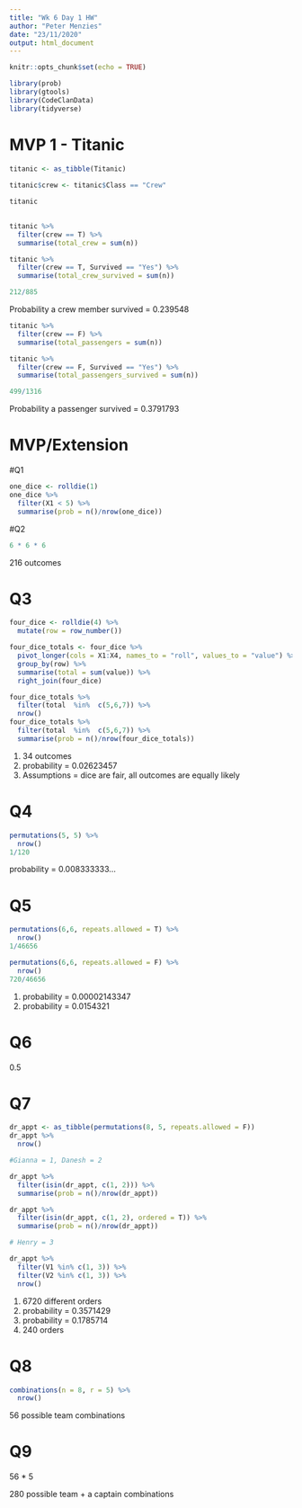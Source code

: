 ```yaml
---
title: "Wk 6 Day 1 HW"
author: "Peter Menzies"
date: "23/11/2020"
output: html_document
---
```


```r
knitr::opts_chunk$set(echo = TRUE)
```
```r
library(prob)
library(gtools)
library(CodeClanData)
library(tidyverse)
```
# MVP 1 - Titanic

```r
titanic <- as_tibble(Titanic) 
    
titanic$crew <- titanic$Class == "Crew"

titanic
                          
```
```r
titanic %>% 
  filter(crew == T) %>% 
  summarise(total_crew = sum(n))

titanic %>% 
  filter(crew == T, Survived == "Yes") %>% 
  summarise(total_crew_survived = sum(n))

212/885

```
Probability a crew member survived = 0.239548


```r
titanic %>% 
  filter(crew == F) %>% 
  summarise(total_passengers = sum(n))

titanic %>% 
  filter(crew == F, Survived == "Yes") %>% 
  summarise(total_passengers_survived = sum(n))

499/1316
```

Probability a passenger survived = 0.3791793

# MVP/Extension
#Q1

```r
one_dice <- rolldie(1)
one_dice %>% 
  filter(X1 < 5) %>% 
  summarise(prob = n()/nrow(one_dice))
```
#Q2

```r
6 * 6 * 6
```

216 outcomes

# Q3

```r
four_dice <- rolldie(4) %>% 
  mutate(row = row_number())

four_dice_totals <- four_dice %>% 
  pivot_longer(cols = X1:X4, names_to = "roll", values_to = "value") %>% 
  group_by(row) %>% 
  summarise(total = sum(value)) %>% 
  right_join(four_dice)

four_dice_totals %>% 
  filter(total  %in%  c(5,6,7)) %>% 
  nrow()
four_dice_totals %>% 
  filter(total  %in%  c(5,6,7)) %>% 
  summarise(prob = n()/nrow(four_dice_totals))

```
1) 34 outcomes
2) probability = 0.02623457
3) Assumptions = dice are fair, all outcomes are equally likely

# Q4

```r
permutations(5, 5) %>% 
  nrow()
1/120
```

probability = 0.008333333...

# Q5

```r
permutations(6,6, repeats.allowed = T) %>% 
  nrow()
1/46656

permutations(6,6, repeats.allowed = F) %>% 
  nrow()
720/46656


```
1) probability = 0.00002143347
2) probability = 0.0154321

# Q6

0.5

# Q7

```r

dr_appt <- as_tibble(permutations(8, 5, repeats.allowed = F))
dr_appt %>% 
  nrow()

#Gianna = 1, Danesh = 2

dr_appt %>%     
  filter(isin(dr_appt, c(1, 2))) %>% 
  summarise(prob = n()/nrow(dr_appt))

dr_appt %>% 
  filter(isin(dr_appt, c(1, 2), ordered = T)) %>% 
  summarise(prob = n()/nrow(dr_appt))

# Henry = 3

dr_appt %>% 
  filter(V1 %in% c(1, 3)) %>% 
  filter(V2 %in% c(1, 3)) %>% 
  nrow()
```

1) 6720 different orders
2) probability = 0.3571429
3) probability = 0.1785714
4) 240 orders

# Q8

```r
combinations(n = 8, r = 5) %>% 
  nrow()
```

56 possible team combinations

# Q9

56 * 5

280 possible team + a captain combinations

